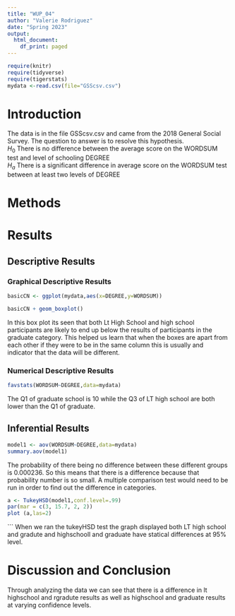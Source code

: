 ```yaml
---
title: "WUP_04"
author: "Valerie Rodriguez"
date: "Spring 2023"
output:
  html_document:
    df_print: paged
---
```


```r
require(knitr)
require(tidyverse)
require(tigerstats)
mydata <-read.csv(file="GSScsv.csv")
```

# Introduction

<!--In this section you explain what you are trying to show.  Where did the data come from?  What is the research or other question you are trying to answer?!-->

The data is in the file GSScsv.csv and came from the 2018 General Social Survey.  The question to answer is to resolve this hypothesis.  
$H_0$ There is no difference between the average score on the WORDSUM test and level of schooling DEGREE  
$H_a$ There is a significant difference in average score on the WORDSUM test between at least two levels of DEGREE  

# Methods

<!--Decide on your methods:  use "variable analysis" or other appropriate descriptors.  Make sure to choose at least one graphical method and at least one numerical method.!-->

# Results

<!--Divide this section into two sub-sections:  One for your descriptive  results and one for your inferential results.!-->

## Descriptive Results

### Graphical Descriptive Results

<!--Graphical results here.  Make sure to show your code.  Provide appropriate labels for axes, giving units if possible, and provide a good title for the graph, too.  Use the graphical results to describe the patterns if any that exist in the data as focused toward the research question!-->

```r
basicCN <- ggplot(mydata,aes(x=DEGREE,y=WORDSUM))

basicCN + geom_boxplot()
```

In this box plot its seen that both Lt High School and high school participants are likely to end up below the results of participants in the graduate category. This helped us learn that when the boxes are apart from each other if they were to be in the same column this is usually and indicator that the data will be different.


### Numerical Descriptive Results

<!--Numerical results go here. Use the numerical results to describe the patterns if any that exist in the data as focused toward the research question!-->

```r
favstats(WORDSUM~DEGREE,data=mydata)
```

The Q1 of graduate school is 10 while the Q3 of LT high school are both lower than the Q1 of graduate. 

## Inferential Results

<!--State hypothesis clearly.  Make sure your discussion of the inferential test covers all the aspects that the test output produces, such as test statistic, p-value etc.  Make a decision about the null hypothesis, explain the assumptions on which the selected test/procedure was based, and why the chosen procedure satisfys the assumptions and is appropriate to answer the research question!-->

```r
model1 <- aov(WORDSUM~DEGREE,data=mydata)
summary.aov(model1)
```

The probability of there being no difference between these different groups is 0.000236. So this means that there is a difference because that probability number is so small. A multiple comparison test would need to be run in order to find out the difference in categories. 

```r
a <- TukeyHSD(model1,conf.level=.99)
par(mar = c(3, 15.7, 2, 2))
plot (a,las=2)
```
```
When we ran the tukeyHSD test the graph displayed both LT high school and gradute and highschooll and graduate have statical differences at 95% level.


# Discussion and Conclusion

<!--Discussion and conclusion here.  If you found a relationship be sure to consider whether the relationship occurs because one of the variavbles causes the other, or whether they perhasps are related for some other reason.  Watch the chapter 6 videos from the GeorgeTown videos collection.!-->

Through analyzing the data we can see that there is a difference in lt highschool and rgradute results as well as highschool and graduate results at varying confidence levels.
